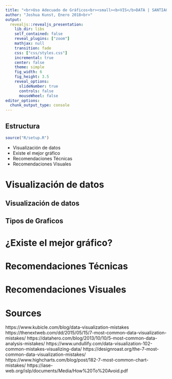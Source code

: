```yaml
---
title: "<br>Uso Adecuado de Gráficos<br><small><b>VIS</b>DATA | SANTIAGO_SCL</small><br>"
author: "Joshua Kunst, Enero 2018<br>"
output:
  revealjs::revealjs_presentation:
    lib_dir: libs
    self_contained: false
    reveal_plugins: ["zoom"]
    mathjax: null
    transition: fade
    css: ["css/styles.css"]   
    incremental: true
    center: false
    theme: simple
    fig_width: 6
    fig_height: 3.5
    reveal_options:
      slideNumber: true
      controls: false
      mouseWheel: false
editor_options: 
  chunk_output_type: console
---
```


## Estructura

```r
source("R/setup.R")
```

- Visualización de datos    
- Existe el mejor gráfico
- Recomendaciones Técnicas
- Recomendaciones Visuales


# Visualización de datos { .center .white data-background="#75AADB"}

## Visualización de datos

## Tipos de Graficos

# ¿Existe el mejor gráfico?

# Recomendaciones Técnicas

# Recomendaciones Visuales

# Sources

https://www.kubicle.com/blog/data-visualization-mistakes
https://thenextweb.com/dd/2015/05/15/7-most-common-data-visualization-mistakes/
https://datahero.com/blog/2013/10/10/5-most-common-data-analysis-mistakes/
https://www.undullify.com/data-visualization-102-common-mistakes-visualizing-data/
https://designroast.org/the-7-most-common-data-visualization-mistakes/
https://www.highcharts.com/blog/post/182-7-most-common-chart-mistakes/
https://iase-web.org/islp/documents/Media/How%20To%20Avoid.pdf


